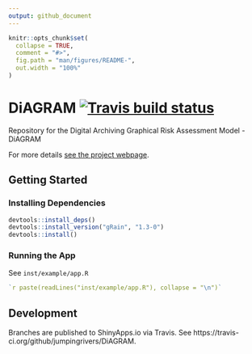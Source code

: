 ```yaml
---
output: github_document
---
```


<!-- README.md is generated from README.Rmd. Please edit that file -->

```r
knitr::opts_chunk$set(
  collapse = TRUE,
  comment = "#>",
  fig.path = "man/figures/README-",
  out.width = "100%"
)
```

# DiAGRAM  [![Travis build status](https://travis-ci.com/nationalarchives/DiAGRAM.svg?branch=master)](https://travis-ci.com/nationalarchives/DiAGRAM)

Repository for the Digital Archiving Graphical Risk Assessment Model - DiAGRAM

For more details [see the project webpage](https://nationalarchives.gov.uk/information-management/manage-information/preserving-digital-records/research-collaboration/safeguarding-the-nations-digital-memory/).

## Getting Started

### Installing Dependencies

```R
devtools::install_deps()
devtools::install_version("gRain", "1.3-0")
devtools::install()
```

### Running the App

See `inst/example/app.R`

```R
`r paste(readLines("inst/example/app.R"), collapse = "\n")`
```

## Development

Branches are published to ShinyApps.io via Travis. See https://travis-ci.org/github/jumpingrivers/DiAGRAM.
